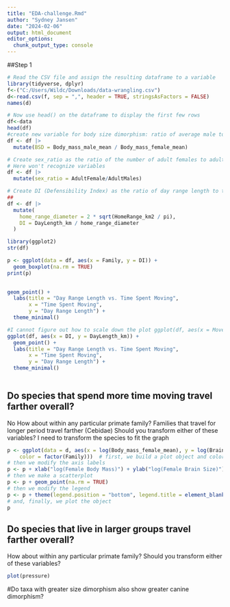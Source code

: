 ```yaml
---
title: "EDA-challenge.Rmd"
author: "Sydney Jansen"
date: "2024-02-06"
output: html_document
editor_options: 
  chunk_output_type: console
---
```

##Step 1
```r
# Read the CSV file and assign the resulting dataframe to a variable
library(tidyverse, dplyr)
f<-("C:/Users/Wildc/Downloads/data-wrangling.csv")
d<-read.csv(f, sep = ",", header = TRUE, stringsAsFactors = FALSE)
names(d)

# Now use head() on the dataframe to display the first few rows
df<-data
head(df)
#create new variable for body size dimorphism: ratio of average male to female body mass.
df <- df |>
  mutate(BSD = Body_mass_male_mean / Body_mass_female_mean)

# Create sex_ratio as the ratio of the number of adult females to adult males
# Here won't recognize variables
df <- df |>
  mutate(sex_ratio = AdultFemale/AdultMales)

# Create DI (Defensibility Index) as the ratio of day range length to the diameter of the home range
##
df <- df |>
  mutate(
    home_range_diameter = 2 * sqrt(HomeRange_km2 / pi),
    DI = DayLength_km / home_range_diameter
  )

library(ggplot2)             
str(df)

p <- ggplot(data = df, aes(x = Family, y = DI)) +
  geom_boxplot(na.rm = TRUE)
print(p)

  
geom_point() +
  labs(title = "Day Range Length vs. Time Spent Moving",
       x = "Time Spent Moving",
       y = "Day Range Length") +
  theme_minimal()

#I cannot figure out how to scale down the plot ggplot(df, aes(x = Move, y = DayLength_km, color = Species)) +
ggplot(df, aes(x = DI, y = DayLength_km)) +
  geom_point() +
  labs(title = "Day Range Length vs. Time Spent Moving",
       x = "Time Spent Moving",
       y = "Day Range Length") +
  theme_minimal()
 
```

## Do species that spend more time moving travel farther overall? 
  No
How about within any particular primate family?
  Families that travel for longer period travel farther (Cebidae) 
Should you transform either of these variables?
  I need to transform the species to fit the graph

```r
p <- ggplot(data = d, aes(x = log(Body_mass_female_mean), y = log(Brain_Size_Species_Mean),
    color = factor(Family)))  # first, we build a plot object and color points by Family
# then we modify the axis labels
p <- p + xlab("log(Female Body Mass)") + ylab("log(Female Brain Size)")
# then we make a scatterplot
p <- p + geom_point(na.rm = TRUE)
# then we modify the legend
p <- p + theme(legend.position = "bottom", legend.title = element_blank())
# and, finally, we plot the object
p

```

## Do species that live in larger groups travel farther overall? 
How about within any particular primate family?
Should you transform either of these variables?

```r
plot(pressure)
```

#Do taxa with greater size dimorphism also show greater canine dimorphism?
